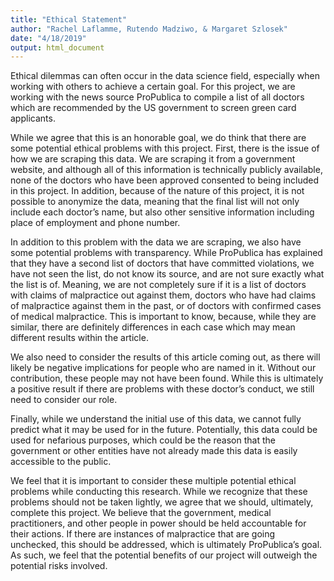 ```yaml
---
title: "Ethical Statement"
author: "Rachel Laflamme, Rutendo Madziwo, & Margaret Szlosek"
date: "4/18/2019"
output: html_document
---
```


Ethical dilemmas can often occur in the data science field, especially when working with others to achieve a certain goal. For this project, we are working with the news source ProPublica to compile a list of all doctors which are recommended by the US government to screen green card applicants.

While we agree that this is an honorable goal, we do think that there are some potential ethical problems with this project. First, there is the issue of how we are scraping this data. We are scraping it from a government website, and although all of this information is technically publicly available, none of the doctors who have been approved consented to being included in this project. In addition, because of the nature of this project, it is not possible to anonymize the data, meaning that the final list will not only include each doctor's name, but also other sensitive information including place of employment and phone number.

In addition to this problem with the data we are scraping, we also have some potential problems with transparency. While ProPublica has explained that they have a second list of doctors that have committed violations, we have not seen the list, do not know its source, and are not sure exactly what the list is of. Meaning, we are not completely sure if it is a list of doctors with claims of malpractice out against them, doctors who have had claims of malpractice against them in the past, or of doctors with confirmed cases of medical malpractice. This is important to know, because, while they are similar, there are definitely differences in each case which may mean different results within the article.

We also need to consider the results of this article coming out, as there will likely be negative implications for people who are named in it. Without our contribution, these people may not have been found. While this is ultimately a positive result if there are problems with these doctor's conduct, we still need to consider our role.

Finally, while we understand the initial use of this data, we cannot fully predict what it may be used for in the future. Potentially, this data could be used for nefarious purposes, which could be the reason that the government or other entities have not already made this data is easily accessible to the public.

We feel that it is important to consider these multiple potential ethical problems while conducting this research. While we recognize that these problems should not be taken lightly, we agree that we should, ultimately, complete this project. We believe that the government, medical practitioners, and other people in power should be held accountable for their actions. If there are instances of malpractice that are going unchecked, this should be addressed, which is ultimately ProPublica's goal. As such, we feel that the potential benefits of our project will outweigh the potential risks involved.
